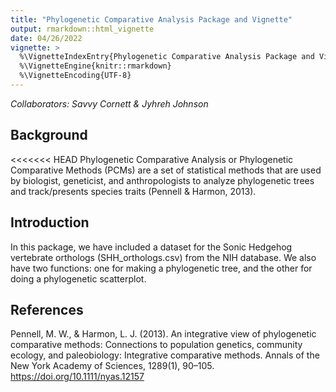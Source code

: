 ```yaml
---
title: "Phylogenetic Comparative Analysis Package and Vignette"
output: rmarkdown::html_vignette
date: 04/26/2022
vignette: >
  %\VignetteIndexEntry{Phylogenetic Comparative Analysis Package and Vignette}
  %\VignetteEngine{knitr::rmarkdown}
  %\VignetteEncoding{UTF-8}
---
```

*Collaborators: Savvy Cornett & Jyhreh Johnson*

## Background
<<<<<<< HEAD
Phylogenetic Comparative Analysis or Phylogenetic Comparative Methods (PCMs) are a set of statistical methods that are used by biologist, geneticist, and anthropologists to analyze phylogenetic trees and track/presents species traits (Pennell & Harmon, 2013).\

## Introduction
In this package, we have included a dataset for the Sonic Hedgehog vertebrate orthologs (SHH_orthologs.csv) from the NIH database. We also have two functions: one for making a phylogenetic tree, and the other for doing a phylogenetic scatterplot.\


## References\ 
Pennell, M. W., & Harmon, L. J. (2013). An integrative view of phylogenetic comparative methods: Connections to population genetics, community ecology, and paleobiology: Integrative comparative methods. Annals of the New York Academy of Sciences, 1289(1), 90–105. <https://doi.org/10.1111/nyas.12157>\
